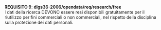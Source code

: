 ::: {#req-9 .callout-important appearance="simple" icon=false}
[**REQUISITO 9**]{.testo-rosso}: **dlgs36-2006/opendata/req/research/free**<br>
I dati della ricerca DEVONO essere resi disponibili gratuitamente per il riutilizzo per fini commerciali o non commerciali, nel rispetto della disciplina sulla protezione dei dati personali.
:::
